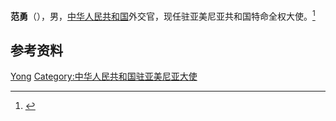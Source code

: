 '''范勇'''（{{bd|1969年|7月|}}），男，[[中华人民共和国|中华人民共和国]]外交官，现任驻亚美尼亚共和国特命全权大使。<ref>{{Cite web|title=范勇大使简历|url=http://am.china-embassy.org/chn/dsxx/t848825.htm|accessdate=2021-02-14|work=中华人民共和国驻亚美尼亚共和国大使馆}}</ref>

== 参考资料 ==
{{reflist}}

{{start box}}
{{s-dip}}
{{succession box|[[田二龙|田二龙]]|现任|[[中国驻亚美尼亚大使列表|中华人民共和国驻亚美尼亚大使]]|2020年10月－}}
{{end box}}
{{Authority control}}
{{DEFAULTSORT:Fan}}
[[Category:范姓|Yong]]
[[Category:中华人民共和国驻亚美尼亚大使|Category:中华人民共和国驻亚美尼亚大使]]

{{中国人物小作品}}